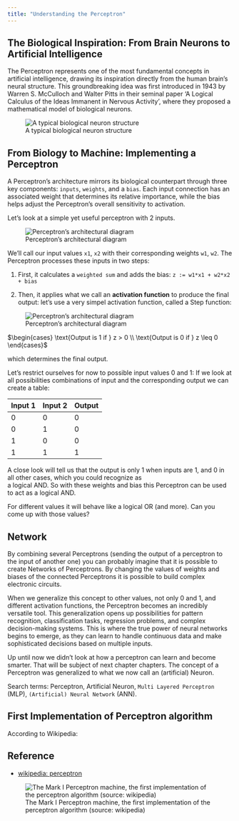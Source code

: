 ```yaml
---
title: "Understanding the Perceptron"
---
```


## The Biological Inspiration: From Brain Neurons to Artificial Intelligence

The Perceptron represents one of the most fundamental concepts in artificial 
intelligence, drawing its inspiration directly from the human brain's 
neural structure. This groundbreaking idea was first introduced in 1943 by 
Warren S. McCulloch and Walter Pitts in their seminal paper 
'A Logical Calculus of the Ideas Immanent in Nervous Activity', 
where they proposed a mathematical model of biological neurons.

![A typical biological neuron structure](attach/TypicalNeuron.png)

## From Biology to Machine: Implementing a Perceptron

A Perceptron's architecture mirrors its biological counterpart 
through three key components: `inputs`, `weights`, and a `bias`. 
Each input connection has an associated weight that determines its 
relative importance, while the bias helps adjust the Perceptron's 
overall sensitivity to activation.

Let's look at a simple yet useful perceptron with 2 inputs. 

![Perceptron's architectural diagram](attach/Perceptron02.png)

We'll call our input values `x1`, `x2` with their corresponding weights `w1`, `w2`. The Perceptron processes these inputs in two steps:

1. First, it calculates a `weighted sum` and adds the bias:
   `z := w1*x1 + w2*x2 + bias`

2. Then, it applies what we call an **activation function** to produce the final output: 
   let's use a very simpel activation function, called a Step function: 

![Perceptron's architectural diagram](attach/Perceptron03.png)

$\begin{cases}
\text{Output is 1 if } z > 0 \\
\text{Output is 0 if } z \leq 0
\end{cases}$

which determines the final output.

Let's restrict ourselves for now to possible input values 0 and 1: 
If we look at all possibilities combinations of input and the 
corresponding output we can create a table: 

| Input 1 | Input 2 | Output |
|---------|---------|---------|
| 0       | 0       | 0       |
| 0       | 1       | 0       |
| 1       | 0       | 0       |
| 1       | 1       | 1       |

A close look will tell us that the output is only 1 when inputs are 1, 
and 0 in all other cases, which you could recognize as  
a logical AND. So with these weights and bias this Perceptron 
can be used to act as a logical AND. 

For different values it will behave like a logical OR (and more). 
Can you come up with those values?

## Network

By combining several Perceptrons (sending the output of a 
perceptron to the input of another one) you can probably imagine that 
it is possible to create Networks of Perceptrons. 
By changing the values of weights and biases of the connected 
Perceptrons it is possible to build complex electronic circuits.

When we generalize this concept to other values, not only 0 and 1, 
and different activation functions, 
the Perceptron becomes an incredibly versatile tool. 
This generalization opens up possibilities for pattern recognition, 
classification tasks, regression problems, and complex decision-making 
systems. This is where the true power of neural networks begins to emerge, 
as they can learn to handle continuous data and make 
sophisticated decisions based on multiple inputs.

Up until now we didn't look at how a perceptron can learn and become smarter. That will be subject of next chapter chapters. The concept of a Perceptron was generalized to what we now call an (artificial) Neuron.

Search terms: Perceptron, Artificial Neuron, 
`Multi Layered Perceptron` (MLP),  `(Artificial) Neural Network` (ANN). 

## First Implementation of Perceptron algorithm

According to Wikipedia: 

\begin{quote}
The artificial neuron network was invented in 1943 by Warren McCulloch and Walter Pitts in `A logical calculus of the ideas immanent in nervous activity`.
the Perceptron Machine was first implemented in hardware in the Mark I, which was demonstrated in 1960. 

 It was connected to a camera with 20×20 cadmium sulfide photocells to make a 400-pixel image.
 The main visible feature is the sensory-to-association plugboard, which sets different combinations of input features.
 To the right are arrays of potentiometers that implemented the adaptive weights.
\end{quote}

## Reference

- [wikipedia: perceptron](https://en.wikipedia.org/wiki/Perceptron)

![The Mark I Perceptron machine, the first implementation of the perceptron algorithm (source: wikipedia)](Mark_I_perceptron.jpeg)


